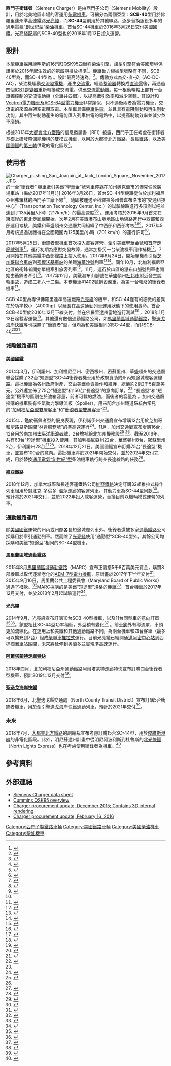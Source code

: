 {{Infobox locomotive
| name             = 西門子衝鋒者型柴油機車 
| type             = [[柴油机车|柴油机车]]
| image            = Amtrak Cascades 1401 - Siemens Charger engine at King Street Station, Seattle, WA - 01.jpg
| alt              = Siemens Charger
| caption          = 華盛頓州交通廳所屬西門子衝鋒者SC-44型機車，牽引美鐵[[瀑布山脈號|瀑布山脈號]]停靠在西雅圖國王街車站
| builder          = [[西門子鐵路系統|西門子鐵路系統]]
| ordernumber      = [[阿爾塔蒙特走廊特快|阿爾塔蒙特走廊特快]]: 4<br>[[美國國鐵|美國國鐵]]：75<br>美國國鐵（州內短途）：63<br>[[光亮綫|光亮綫]]: 10<br>[[聖迭戈海岸快鐵|聖迭戈海岸快鐵]]：5<br>[[馬里蘭區域通勤鐵路|馬里蘭區域通勤鐵路]]：8<br  />[[維亞鐵路|維亞鐵路]]（加拿大）： 32
| serialnumber     = 
| buildmodel       = SC-44<br>SCB-40
| builddate        = 2016至今
| totalproduction  = 
| rebuilder        = 
| rebuilddate      = 
| numberrebuilt    = 
| aarwheels        = B-B
| uicclass         = Bo'Bo'
| gauge            = [[標準軌距|標準軌距]]
| trucks           = Siemens SF4型
| bogies           = 
| wheeldiameter    = {{cvt|44|in|mm|0}} 
| trailingdiameter = 
| minimumcurve     = {{cvt|250|ft|0|in}}
| wheelbase        = {{cvt|32|ft|6|in}}
| length           = {{cvt|71|ft|6|in}}
| width            = {{cvt|10|ft|0|in}}
| height           = {{cvt|12|ft|6|in}} 天花板 <br> {{cvt|14|ft|4|in}}（限界）
| axleload         = {{cvt|67500|lb|kg|0}}
| weightondrivers  = 100%
| locoweight       = {{cvt|264556|lb|kg|0}}
| fueltype         = [[柴油|柴油]]
| fuelcap          = {{cvt|1800|USgal}}（短途型）<br>{{cvt|2200|USgal}}（長途型）
| lubecap          = 
| coolantcap       = 
| watercap         = 
| sandcap          = 
| consumption      = 
| watercons        = 
| primemover       = 电传动
| rpmrange         = 600-1800
| enginetype       = [[康明斯|康明斯]] QSK95型45°16缸V型[[四衝程|四衝程]]柴油引擎
| aspiration       = [[渦輪增壓器|廢氣渦輪增壓]]
| displacement     = {{convert|95|L|cuin|sp=us}}<ref>{{cite web |url=http://cumminsengines.com/brochure-download.aspx?brochureid=250 |title=QSK95 For U.S. EPA Tier 4/EU Stage IIIB And EPA Tier 3/EU Stage IIIA |publisher=[[Cummins|Cummins]] |date=2014 |accessdate=2016-01-03 |archivedate=2016-03-04 |archiveurl=https://web.archive.org/web/20160304084659/http://cumminsengines.com/brochure-download.aspx?brochureid=250 |deadurl=no }}</ref> 
| alternator       = 
| generator        = 
| tractionmotors   = 西門子三相交流誘導電動機四台<br>（單台{{cvt|978|hp|kW|lk=on}}）
| cylindercount    = 16
| cylindersize     = {{convert|5.9375|l|cuin|sp=us}}
| transmission     = 交-直-交
| multipleworking  = 
| topspeed         = {{cvt|125|mph}} 
| poweroutput      = '''SCB-40:''' {{cvt|4000|hp|kW|lk=on}} <br>'''SC-44:''' {{cvt|4400|hp|kW}}<br>'''輪上實際功率:''' {{cvt|3900|hp|kW}}
| tractiveeffort   = '''啟動:''' {{cvt|290|kN|lbf|lk=on}}<br>'''持續:''' {{cvt|275|kN|lbf|lk=on}}
| acceleration     =
| factorofadhesion = 4.07（24.57%）
| trainheating     = {{cvt|660|kW|hp}} 60 Hz, 480 V三相交流電 <br> 最高 {{cvt|1000|kW|hp}}
| locobrakes       = [[電阻制動|電阻制動]]<br>[[再生制動|再生制動]]
| locobrakeforce   = 
| trainbrakes      = 
| safety           = [[聯邦鐵路管理局|聯邦鐵路管理局]] 標準<br>ACSES II機車信號<br>主動機車控制（PTC）
| railroad         = 
| roadnumber       = 
| nicknames        = 
| axleloadclass    = 
| locale           = 
| deliverydate     = 
| firstrundate     = 
| lastrundate      = 
| retiredate       = 
| withdrawndate    = 
| scrapdate        = 
| currentowner     = 
| notes            =
}}
'''西門子衝鋒者'''（Siemens Charger）是由西門子公司（Siemens Mobility）設計，用於北美地區市場的客運用[[柴電機車|柴電機車]]。可細分為兩個亞型：'''SCB-40'''型用於佛羅里達州準高速鐵路[[光亮綫|光亮綫]]，而'''SC-44'''型則用於其他線路，逐步替換服役多年的通用電氣“[[通用電氣_P42DC_柴電機車|創世紀型]]”柴油機車。首台SC-44機車於2016年3月26日交付美國國鐵。光亮綫配屬的SCB-40型也於2018年1月13日投入運營。

==設計==
本型機車採用康明斯的16汽缸QSK95四衝程柴油引擎，該型引擎符合美國環境保護署於2015年起生效的的第四期排放標準<ref>{{Cite AV media |url=https://www.youtube.com/watch?v=0dFKSVf9JAI |title=Siemens Charger locomotive receives a Cummins engine |date=2016-02-20 |work=Trains Magazine |medium=YouTube }}</ref>。機車動力根據型號略有不同，SCB-40型為{{convert|4000|hp|kW|abbr=on|lk=on}}，而SC-44型為 {{convert|4400|hp|kW|abbr=on|lk=on}} 。設計最高時速為{{convert|125|mph|abbr=on}}。<ref name="PRIIA">{{cite web |url=http://www.highspeed-rail.org/Documents/loco-spec-reva-2012jul10.pdf |title=Specification for Diesel-Electric Passenger Locomotives |publisher=[[Amtrak|Amtrak]] |date=2012-07-10|accessdate=2016-01-03 |archivedate=2020-08-07 |archiveurl=https://web.archive.org/web/20200807091108/http://www.highspeed-rail.org/Documents/loco-spec-reva-2012jul10.pdf |deadurl=no }}</ref>。傳動方式為交-直-交（AC-DC-AC），柴油機驅動[[交流發電機|交流發電機]]，產生[[交流電|交流電]]，經過[[整流器|整流器]]轉換成[[直流電|直流電]]後，再通過四個[[絕緣柵雙極晶體管|IGBT]][[逆變器|逆變器]]重新轉換成交流電，供應[[交流电动机|交流電動機]]。每一根動輪軸上都有一台單獨控制的交流電動機（全車共四個），以提高牽引效率和減少空轉。其設計和[[Vectron電力機車|Vectron電力機車]]及[[ACS-64型电力机车|ACS-64型電力機車]]非常類似，只不過後兩者為電力機車，交流電的來源為架空電纜取電。本型車具備[[列车供电|機車供電]]，並且具有[[电阻制动|電阻制動]]和[[再生制動|再生制動]]功能。其中再生制動產生的電能匯入列車供電的電路中，以提高制動效率並減少煞車磨損。

根據2013年[[大都會北方鐵路|大都會北方鐵路]]的信息邀請書（RFI）披露，西門子正在考慮在衝鋒者基礎上研發帶儲能機構的雙模式機車，以用於大都會北方鐵路，[[長島鐵路|長島鐵路]]，以及[[美國國鐵|美國國鐵]]的[[軌道供電|第三軌]]供電的電化區段<ref>{{Cite web|url=http://www.highspeed-rail.org/Documents/Dual_Mode_DC_3rd_Rail-Appendix_A_4-110_MPH_-_for_TSCapproval.docx|title=A.4 Technical Explanation for 110 MPH Sustained Speed|last=|first=|date=|website=A.4 Technical Explanation for 110 MPH Sustained Speed|publisher=Federal Railroad Administration|accessdate=2016-09-16 |archivedate=2020-08-07|archiveurl=https://web.archive.org/web/20200807091333/http://www.highspeed-rail.org/Documents/Dual_Mode_DC_3rd_Rail-Appendix_A_4-110_MPH_-_for_TSCapproval.docx|deadurl=no}}</ref>。

==使用者==
[[File:Charger_pushing_San_Joaquin_at_Jack_London_Square,_November_2017.JPG|thumb]]的一台“衝鋒者” 機車牽引美鐵“聖華金”號列車停靠在加州奧克蘭市的傑克倫敦廣場車站（攝於2017年11月）]]
2016年3月26日，首台SC-44型機車從位於加利福尼亞州[[弗羅林_(加利福尼亞州)|弗羅林]]的西門子工廠下線<ref>{{cite news |url=http://www.railwaygazette.com/news/traction-rolling-stock/single-view/view/siemens-shows-first-complete-charger-locomotive.html |title=Siemens unveils first complete Charger locomotive |newspaper=Railway Gazette |date=2016-03-30 |accessdate=2019-04-30 |archivedate=2020-11-08 |archiveurl=https://web.archive.org/web/20201108095051/https://www.railwaygazette.com/news/traction-rolling-stock/single-view/view/siemens-shows-first-complete-charger-locomotive.html |deadurl=no }}</ref>。隨即被運送至[[科羅拉多州|科羅拉多州]][[普韋布洛_(科羅拉多州)|普韋布洛]]市的“交通科技中心”（Transportation Technology Center, Inc.）的試驗線路進行多項測試吧並達到了135英里/小時（217km/h）的最高速度<ref>{{cite news |url=http://www.railwayage.com/index.php/mechanical/locomotives/first-siemens-charger-locomotives-head-to-ttci.html |title=First Siemens Charger locomotives head to TTCI |publisher=Railway Age |date=2016-06-22 |accessdate=2019-04-30 |archivedate=2016-11-01 |archiveurl=https://web.archive.org/web/20161101132519/http://www.railwayage.com/index.php/mechanical/locomotives/first-siemens-charger-locomotives-head-to-ttci.html |deadurl=no }}</ref><ref>{{cite web |url=http://www.railwaygazette.com/news/traction-rolling-stock/single-view/view/charger-diesel-on-test-at-pueblo.html |title=Charger diesel on test at Pueblo |publisher=Railway Gazette |date=2016-08-11 |accessdate=2019-04-30 |archivedate=2020-04-09 |archiveurl=https://web.archive.org/web/20200409204738/https://www.railwaygazette.com/news/traction-rolling-stock/single-view/view/charger-diesel-on-test-at-pueblo.html |deadurl=no }}</ref> 。運用考核於2016年9月首先在東海岸的[[東北走廊|東北走廊線]]開始，次年2月在美鐵[[喀斯喀特山脉|瀑布山脈]]地區山地線路進行中西部和西部運用考核，美鐵和華盛頓州交通廳共同組織了中西部和西部考核<ref name="feb 2017">{{cite news |url=http://www.railwayage.com/index.php/passenger/intercity/new-amtrak-charger-locomotives-testing-on-cascades-route.html |title=New Amtrak Charger locomotives testing on Cascades route |newspaper=Railway Age |date=2017-02-15 |first=Stuart |last=Chirls |accessdate=2019-04-30 |archivedate=2017-03-10 |archiveurl=https://web.archive.org/web/20170310052959/http://www.railwayage.com/index.php/passenger/intercity/new-amtrak-charger-locomotives-testing-on-cascades-route.html |deadurl=no }}</ref><ref>{{cite news |url=http://trn.trains.com/news/news-wire/2017/02/20-amtrak-cascades-route-begins-testing-siemens-charger-locomotive |title=Amtrak Cascades route begins testing Siemens ‘Charger’ locomotive |newspaper=Trains |first=Chase |last=Gunnoe |date=2017-02-20 |accessdate=2019-04-30 |archivedate=2020-04-09 |archiveurl=https://web.archive.org/web/20200409204713/https://trn.trains.com/news/news-wire/2017/02/20-amtrak-cascades-route-begins-testing-siemens-charger-locomotive |deadurl=no }}</ref><ref>{{cite press release |url=https://www2.illinois.gov/pages/news-item.aspx?ReleaseID=14142 |title=New Siemens Charger Locomotives Begin Testing |date=2017-04-19 |publisher=Illinois Department of Transportation |accessdate=2019-04-30 |archivedate=2020-08-07 |archiveurl=https://web.archive.org/web/20200807141132/https://www2.illinois.gov/pages/news-item.aspx?ReleaseID=14142 |deadurl=no }}</ref>。2017年5月考核通過後獲得在全國範圍內125英里/小時（201 km/h）的運行許可<ref name=ngec2018 />。

2017年5月25日，衝鋒者型機車首次投入載客運營，牽引美鐵[[聖華金號列車|聖華金號]]和[[首府走廊號列車|首府走廊號列車]]<ref>{{cite web |url=https://www.capitolcorridor.org/wp-content/uploads/2017/06/AGENDA17jun-FINAL.pdf |publisher=Capitol Corridor Joint Powers Authority |date=2017-06-21 |title=Meeting of the Board of Directors |accessdate=2019-04-30 |archivedate=2020-08-07 |archiveurl=https://web.archive.org/web/20200807085404/https://www.capitolcorridor.org/wp-content/uploads/2017/06/AGENDA17jun-FINAL.pdf |deadurl=no }}</ref>。運行初期為應對突發故障，通常加掛另一台柴油機車用作補機<ref>{{cite web |url=http://www.stancog.org/pdf/committees/sjjpa/2017/sjjpa-agenda-07282017.pdf |page=12 |publisher=San Joaquin Joint Powers Authority |date=2017-07-28 |title=San Joaquins Operations Update |accessdate=2019-04-30 |archivedate=2020-08-07 |archiveurl=https://web.archive.org/web/20200807060347/http://www.stancog.org/pdf/committees/sjjpa/2017/sjjpa-agenda-07282017.pdf |deadurl=no }}</ref>。7月開始在其他美鐵中西部線路上投入使用。2017年8月24日，開始單機牽引從[[芝加哥聯合車站|芝加哥聯合車站]]到[[密爾沃基車站|密爾沃基車站]]的美鐵[[海華沙號列車|海華沙號]]列車<ref name=ngec2018>{{cite web |title=Multi State Diesel Electric Locomotive Procurement: The Siemens Charger |author=Next Generation Equipment Committee |publisher=American Association of State Highway and Transportation Officials |date=2018-02-23 |url=http://www.highspeed-rail.org/Pages/2018-meeting.aspx |work=NGEC Annual Meeting, February 23rd, 2018 |accessdate=2019-04-30 |archivedate=2021-01-25 |archiveurl=https://web.archive.org/web/20210125124054/http://www.highspeed-rail.org/Pages/2018-meeting.aspx |deadurl=no }}</ref><ref>{{cite news |url=http://trn.trains.com/news/news-wire/2017/08/24-charger-solo-on-hiawatha |title=Siemens Charger solos for first time out of Chicago |newspaper=Trains |date=2017-08-24 |accessdate=2017-08-27 |archivedate=2020-09-22 |archiveurl=https://web.archive.org/web/20200922183004/https://trn.trains.com/news/news-wire/2017/08/24-charger-solo-on-hiawatha |deadurl=no }}</ref>。同年10月，北加利福尼亞地區的衝鋒者開始單機牽引旅客列車<ref>{{cite web |url=https://www.capitolcorridor.org/wp-content/uploads/2017/11/AGENDA17.nov-FINAL-002.pdf |publisher=Capitol Corridor Joint Powers Authority |date=2017-11-15 |title=Meeting of the Board of Directors |page=27 |accessdate=2019-04-30 |archivedate=2020-08-07 |archiveurl=https://web.archive.org/web/20200807043957/https://www.capitolcorridor.org/wp-content/uploads/2017/11/AGENDA17.nov-FINAL-002.pdf |deadurl=no }}</ref>。11月，運行於山區的[[瀑布山脈號列車|瀑布山脈號]]列車也開始由衝鋒者牽引<ref>{{cite web |url=https://www.wsdot.wa.gov/Projects/Rail/newlocomotives/default.htm |title=Rail - Amtrak Cascades New Locomotives - Completed June 2017 |publisher=Washington State Department of Transportation |accessdate=2019-04-30 |archivedate=2020-11-26 |archiveurl=https://web.archive.org/web/20201126133059/https://wsdot.wa.gov/Projects/Rail/newlocomotives/default.htm |deadurl=no }}</ref>。2017年12月，美鐵瀑布山脈號在華盛頓州[[杜邦_(华盛顿州)|杜邦市]]附近發生脫軌[[2017年華盛頓州列車脫軌事故|事故]]，造成三死六十二傷。本務機車#1402號損毀嚴重，為第一台報廢的衝鋒者機車<ref>{{cite web |url=http://www.railwayage.com/index.php/passenger/intercity/amtrak-train-derails-south-of-seattle.html |title='UPDATE: Amtrak in fatal derailment south of Tacoma' |publisher=Railway Age |date=2017-12-18 |accessdate=2017-12-18 |archivedate=2018-01-27 |archiveurl=https://web.archive.org/web/20180127235617/http://www.railwayage.com/index.php/passenger/intercity/amtrak-train-derails-south-of-seattle.html |deadurl=no }}</ref>。

SCB-40型為專供佛羅里達準高速鐵路[[光亮綫|光亮綫]]的機車，和SC-44僅有的細微的差異在於功率較小（4000hp）以延長在高速通勤列車運用狀態下的使用壽命。首台SCB-40型於2016年12月下線交付，並在佛羅里達州當地進行測試<ref>{{cite web |url=http://www.railwaygazette.com/news/traction-rolling-stock/single-view/view/first-brightline-trainset-completed.html |title=First Brightline trainset delivered |publisher=Railway Gazette |date=2016-12-14 |accessdate=2019-04-30 |archivedate=2020-04-09 |archiveurl=https://web.archive.org/web/20200409204712/https://www.railwaygazette.com/news/traction-rolling-stock/single-view/view/first-brightline-trainset-completed.html |deadurl=no }}</ref> 
，2018年1月13日起載客運營<ref>{{cite news |url=https://www.railwayage.com/mw/brightline-slates-fares-and-service-date/ |title=Brightline slates fares and service date |newspaper=Railway Age |date=2018-01-11 |first=Stuart |last=Chirls |accessdate=2019-04-30 |archivedate=2020-08-07 |archiveurl=https://web.archive.org/web/20200807052038/https://www.railwayage.com/mw/brightline-slates-fares-and-service-date/ |deadurl=no }}</ref>。其他還有數個通勤鐵路公司，如[[馬里蘭區域通勤鐵路|馬里蘭區域通勤鐵路]]，[[聖迭戈海岸快鐵|聖迭戈海岸快鐵]]等也採購了“衝鋒者”型，但均為和美鐵相同的SC-44型，而非SCB-40<ref name=californiaexperience>{{cite press release |url=https://blog.pacificsurfliner.com/2018/10/05/new-cleaner-locomotives-coming-soon-to-the-amtrak-pacific-surfliner-service/ |title=New, Cleaner Locomotives Coming Soon to the Amtrak Pacific Surfliner Service |publisher=Amtrak |date=2018-10-05 |accessdate=2019-04-30 |archivedate=2019-04-30 |archiveurl=https://web.archive.org/web/20190430224045/https://blog.pacificsurfliner.com/2018/10/05/new-cleaner-locomotives-coming-soon-to-the-amtrak-pacific-surfliner-service/ |deadurl=no }}</ref><ref>{{cite web |url=http://www.highspeed-rail.org/Documents/Charger%20Locomotive%20Deployment%20-%20The%20California%20Experience.pdf |title=Charger Locomotive Deployment: 'The California Experience' |publisher=American Association of State Highway and Transportation Officials |date=2019-02-22 |work=Next Generation Equipment Committee - 2019 Annual Meeting |accessdate=2019-04-30 |archivedate=2020-08-07 |archiveurl=https://web.archive.org/web/20200807071359/http://www.highspeed-rail.org/Documents/Charger%20Locomotive%20Deployment%20-%20The%20California%20Experience.pdf |deadurl=no }}</ref>。
===城際鐵路運用===
====[[美國國鐵|美國國鐵]]====
2014年3月，伊利諾州、加利福尼亞州、密西根州、密蘇里州、華盛頓州的交通廳聯合採購了32台“短途型”SC-44衝鋒者機車用於政府資助的州內短途城際客運線路。這批機車為各州政府財產，交由美鐵負責操作和維護，總價約2億2千5百萬美元。另外還宣佈了75台“短途型”和150台“長途型”的意向訂單。<ref>{{cite press release |url=http://www.siemens.com/press/pool/de/pressemitteilungen/2014/infrastructure-cities/rail-systems/ICRL201403009e.pdf |title=Siemens wins an additional locomotive contract in the USA |publisher=[[Siemens_Mobility|Siemens Mobility]] |date=2014-03-18 |accessdate=2016-01-03 |location=Berlin, Germany |archivedate=2016-03-04 |archiveurl=https://web.archive.org/web/20160304192441/http://www.siemens.com/press/pool/de/pressemitteilungen/2014/infrastructure-cities/rail-systems/ICRL201403009e.pdf |deadurl=no }}</ref> “長途型”和“短途型”機車的區別在於油箱容量，前者可載{{convert|2200|USgal}}的燃油，而後者的容量為 {{convert|1800|USgal}}{{r|PRIIA}}。加州交通廳採購的機車裝有空氣動力學導流板（Spoiler），用來配合加州鐵道系統內常見的“[[加利福尼亞型雙層客車|加利福尼亞型雙層客車]]”和“[[衝浪者型雙層客車|衝浪者型雙層客車]]”<ref name=milemarker />。

2015年，鑑於衝鋒者型的優良表現，伊利諾伊州交通廳宣布增購12台用於芝加哥和聖路易斯區間“[[林肯服務號|林肯服務號]]”的準高速運行<ref>{{cite press release |url=https://www.siemens.com/press/pool/de/pressemitteilungen/2015/mobility/PR2015110070MOEN.pdf |title=Siemens to deliver 34 locomotives to three states in the U.S. |date=2015-11-06 |publisher=Siemens Mobility |accessdate=2019-04-30 |archivedate=2018-09-19 |archiveurl=https://web.archive.org/web/20180919094351/https://www.siemens.com/press/pool/de/pressemitteilungen/2015/mobility/PR2015110070MOEN.pdf |deadurl=no }}</ref>。11月，加州交通廳宣布增購16台，12台用於南加州[[太平洋衝浪者號|太平洋衝浪者號]]，2台增補給北加州機務段<ref name=milemarker>{{cite magazine |url=http://www.dot.ca.gov/milemarker/docs/articles/2016/Q4/MM-2016-Q4-Passenger-Rail.pdf <!--http://www.dot.ca.gov/milemarker/ --> |magazine=The Mile Marker |date=2016-12 |publisher=Caltrans |title=Cleaner Locomotive Fleet Powers Up: 22 New Units Ordered for State-Supported Amtrak Corridors |pages=31-32 |accessdate=2019-04-30 |archivedate=2019-01-11 |archiveurl=https://web.archive.org/web/20190111213505/http://www.dot.ca.gov/milemarker/docs/articles/2016/Q4/MM-2016-Q4-Passenger-Rail.pdf |deadurl=no }}</ref> <ref name=californiaexperience />。截至2018年，共有63台“短途型”機車投入使用，其加利福尼亞州22台，華盛頓州8台，密蘇里州2台，伊利諾州28台<ref>{{cite web |url=http://www.highspeed-rail.org/Documents/NGEC%20305_Presentation_Multi%20State_22417%282%29.pdf |title=Multi State Diesel Electric Locomotive Procurement: The Siemens Charger |page=2 |publisher=American Association of State Highway and Transportation Officials |author=Next Generation Equipment Committee |date=2017-02 |accessdate=2019-04-30 |archivedate=2020-08-07 |archiveurl=https://web.archive.org/web/20200807035016/http://www.highspeed-rail.org/Documents/NGEC%20305_Presentation_Multi%20State_22417%282%29.pdf |deadurl=no }}</ref><ref>{{cite news |url=https://www.railwaygazette.com/news/single-view/view/siemens-rolls-out-first-cascades-charger-locomotive.html |title=Siemens rolls out first Cascades Charger locomotive |date=2017-03-08 |newspaper=Railway Gazette |accessdate=2019-04-30 |archivedate=2020-08-07 |archiveurl=https://web.archive.org/web/20200807043324/https://www.railwaygazette.com/news/single-view/view/siemens-rolls-out-first-cascades-charger-locomotive.html |deadurl=no }}</ref>。2018年12月21日，美國國鐵宣布訂購75台“長途型”機車，並宣布100台的意向。這批機車將於2021年開始交付，並於2024年交付完成，用於替換[[通用電氣_P42DC_柴電機車|通用電氣“創世紀”型]]柴油機車執行跨州長途線路的任務<ref>{{cite press release |url=https://media.amtrak.com/2018/12/amtrak-to-improve-national-network-with-new-locomotives/ |title=Amtrak to Improve National Network with New Locomotives |date=2018-12-21 |publisher=Amtrak |accessdate=2019-04-30 |archivedate=2021-01-26 |archiveurl=https://web.archive.org/web/20210126125526/https://media.amtrak.com/2018/12/amtrak-to-improve-national-network-with-new-locomotives/ |deadurl=no }}</ref>。

====[[維亞鐵路|維亞鐵路]]====
2018年12月，加拿大城際和長途客運鐵路公司[[維亞鐵路|維亞鐵路]]決定訂購32組推拉式操作列車組用於魁北克-多倫多-溫莎走廊的客運列車。其動力車為SC-44型同款<ref>{{cite press release |url=https://www.siemens.com/ca/en/home/company/press/via.html |title=Siemens Canada secures major order with VIA Rail Canada for new fleet of passenger trains |publisher=Siemens Mobility |date=2018-12-12 }}</ref>。預計將於2021年交付，並於2022年投入載客運營，替換目前以機輛模式運營的列車。

===通勤鐵路運用===
除[[美國國鐵|美國國鐵]]運營的州內或州際各長短途城際列車外，衝鋒者還被多家[[通勤鐵路|通勤鐵路]]公司採購用於牽引通勤列車。然而除了[[光亮綫|光亮綫]]使用“通勤型”SCB-40型外，其餘公司均採購和美鐵“短途型”相同的SC-44型機車。
====[[馬里蘭區域通勤鐵路|馬里蘭區域通勤鐵路]]====
2015年8月[[馬里蘭區域通勤鐵路|馬里蘭區域通勤鐵路]]（MARC）宣布正籌措5千8百萬美元資金，購買8部機車以取代逐漸老化的[[AEM-7型電力機車|AEM-7型電力機車]]，原計畫於2017年下半年交付<ref>{{cite news |url=http://www.baltimoresun.com/news/maryland/bs-md-marc-locomotives-20150807-story.html |title=MTA seeks $58 million for new MARC engines |work=[[Baltimore_Sun|Baltimore Sun]] |date=2015-08-08 |accessdate=2016-01-03 |author=Dresser, Michael |archivedate=2019-04-21 |archiveurl=https://web.archive.org/web/20190421214703/https://www.baltimoresun.com/news/maryland/bs-md-marc-locomotives-20150807-story.html |deadurl=no }}</ref>。2015年9月16日，馬里蘭公共工程委員會（Maryland Board of Public Works）通過了撥款。<ref>{{cite press release |url=http://mta.maryland.gov/board-public-works-approves-58-million-contract-eight-marc-locomotives |title=Board Of Public Works Approves $58 Million Contract For Eight MARC Locomotives |publisher=[[Maryland_Transit_Administration|Maryland Transit Administration]] |date=2015-09-17 |accessdate=2016-01-03 |location=Baltimore, Maryland |archivedate=2020-11-23 |archiveurl=https://web.archive.org/web/20201123162107/https://www.mta.maryland.gov/board-public-works-approves-58-million-contract-eight-marc-locomotives |deadurl=no }}</ref>MARC採購的是美鐵“短途型”規格的機車<ref>{{cite web |url=http://www.railjournal.com/index.php/north-america/marc-to-replace-electric-locomotives-with-diesels.html |title=Marc to replace electric locomotives with diesels |publisher=International Rail Journal |date=2015-08-13 |accessdate=2017-12-04 |archivedate=2017-12-15 |archiveurl=https://web.archive.org/web/20171215033405/http://www.railjournal.com/index.php/north-america/marc-to-replace-electric-locomotives-with-diesels.html |deadurl=no }}</ref>，首台機車於2017年12月交付，並於2018年2月起試驗運行<ref>{{cite web |url=http://www.railjournal.com/index.php/locomotives/siemens-ships-first-acs-64-locomotive-for-septa.html |title=Siemens ships new locomotives for Septa and Marc |publisher=International Rail Journal |date=2017-12-07 |accessdate=2018-12-28 |archivedate=2018-08-15 |archiveurl=https://web.archive.org/web/20180815103427/http://www.railjournal.com/index.php/locomotives/siemens-ships-first-acs-64-locomotive-for-septa.html |deadurl=no }}</ref>。
{{gallery
|File:MARC Charger Testing in Odenton.jpg|馬里蘭區域通勤鐵路的SC-44型機車在Odenton測試
}}

====[[光亮綫|光亮綫]]====
2014年9月，光亮綫宣布訂購10台SCB-40型機車，以及11台同型車的意向訂單<ref name="ra20151109">{{cite news |url=http://www.railwaygazette.com/news/traction-rolling-stock/single-view/view/more-siemens-charger-diesel-locomotives-ordered.html |title=More Siemens Charger diesel locomotives ordered |work=[[Railway_Gazette|Railway Gazette]] |date=2015-09-09 |accessdate=2016-01-03 |archivedate=2020-04-09 |archiveurl=https://web.archive.org/web/20200409204713/https://www.railwaygazette.com/news/traction-rolling-stock/single-view/view/more-siemens-charger-diesel-locomotives-ordered.html |deadurl=no }}</ref><ref>{{cite press release |url=http://inr.synapticdigital.com/siemens/AAF/ |title=All Aboard Florida Selects Siemens as Train Manufacturer |publisher=[[Siemens_Mobility|Siemens Mobility]] |date=2014-09-11 |accessdate=2014-09-11 |location=Sacramento, California |archiveurl=https://web.archive.org/web/20160316224905/http://inr.synapticdigital.com/siemens/AAF/ |archivedate=2016-03-16 }}</ref>。該型相比SC-44型功率稍低，外型稍有變化<ref>{{cite news |url=https://www.usatoday.com/story/travel/destinations/2016/06/10/brightline-florida-passenger-train-rail-cars/85651126/ |title=First look: Rail cars for new Florida passenger train |newspaper=USA Today |date=2016-06-10 |accessdate=2019-04-30 |archivedate=2021-01-16 |archiveurl=https://web.archive.org/web/20210116005550/https://www.usatoday.com/story/travel/destinations/2016/06/10/brightline-florida-passenger-train-rail-cars/85651126/ |deadurl=no }}</ref>
。前[[車鉤|車鉤]]外有導流罩，車頭更加流線化。在運用上和美鐵和其他通勤鐵路不同，為兩台機車和四台客車（最多可以擴充到7台）組成[[柴聯車|柴聯車]][[動力集中式列車|推拉式]]運行。目前光亮綫已經開通[[邁阿密中心站|邁阿密中心站]]到西棕櫚灘車站區間，未來將延伸到奧蘭多並實現準高速運行。
{{gallery
|File:Brightline train at Fort Lauderdale station.jpg|光亮綫使用的SCB-40型機車，停靠在勞德代爾堡車站
}}

====[[阿爾塔蒙特走廊特快|阿爾塔蒙特走廊特快]]====
2018年四月，北加利福尼亞州通勤鐵路阿爾塔蒙特走廊特快宣布訂購四台衝鋒者型機車，預計2019年12月交付<ref>{{cite web |url=http://trn.trains.com/locomotives/news-wire/2018/04/26-altamont-corridor-express-orders-charger-locomotives |title=Altamont Corridor Express orders Charger locomotives |publisher=Trains Magazine |date=2018-04-26 |accessdate=2018-04-27 |archivedate=2020-10-21 |archiveurl=https://web.archive.org/web/20201021081620/https://trn.trains.com/locomotives/news-wire/2018/04/26-altamont-corridor-express-orders-charger-locomotives |deadurl=no }}</ref>。

====[[聖迭戈海岸快鐵|聖迭戈海岸快鐵]]====
2018年6月，北聖迭戈縣交通處（North County Transit District）宣布訂購5台衝鋒者機車，用於牽引聖迭戈海岸快鐵通勤列車，預計於2021年交付<ref>{{cite web |url=http://news.gonctd.com/2018/07/09/nctd-board-approves-purchase-of-new-locomotives-to-serve-san-diego-county/ |title=NCTD Board Approves Purchase of New Locomotives to Serve San Diego County |publisher=North County Transit District |date=2018-07-09 |accessdate=2018-07-16 |archivedate=2019-04-30 |archiveurl=https://web.archive.org/web/20190430231328/http://news.gonctd.com/2018/07/09/nctd-board-approves-purchase-of-new-locomotives-to-serve-san-diego-county/ }}</ref>。

===未來===
2018年7月，[[大都會北方鐵路|大都會北方鐵路]]的副總裁宣布考慮訂購15台SC-44型，用於[[傑維斯港線|傑維斯港線]]的非電化區段。此外，明尼蘇達州計畫中從明尼阿波利斯到杜魯斯的[[北光快鐵|北光快鐵]]（North Lights Express）也在考慮使用衝鋒者為機車。<ref>{{cite web |url=https://www.dot.state.mn.us/nlx/documents/20180319-newsletter-spring2018.pdf |title=Northern Lights Express Spring 2018 Newsletter |date=2018-03 |accessdate=2018-07-16 |archivedate=2020-10-19 |archiveurl=https://web.archive.org/web/20201019222801/https://www.dot.state.mn.us/nlx/documents/20180319-newsletter-spring2018.pdf |deadurl=no }}</ref>

==參考資料==
{{reflist|30em}}

==外部連結==
* [http://preview.thenewsmarket.com/Previews/SIMS/DocumentAssets/345225.pdf Siemens Charger data sheet ] {{Wayback|url=http://preview.thenewsmarket.com/Previews/SIMS/DocumentAssets/345225.pdf |date=20201127092726 }}
* [http://cumminsengines.com/showcase-item.aspx?id=193&title=QSK95+for+Rail Cummins QSK95 overview ] {{Wayback|url=http://cumminsengines.com/showcase-item.aspx?id=193&title=QSK95+for+Rail |date=20160518063710 }}
* [http://www.highspeed-rail.org/Documents/NGEC%20305_Presentation_Multi%20State_12015.pdf Charger procurement update, December 2015; Contains 3D internal rendering] {{Wayback|url=http://www.highspeed-rail.org/Documents/NGEC%20305_Presentation_Multi%20State_12015.pdf |date=20170110031112 }}
* [http://www.highspeed-rail.org/Documents/NGEC%20305_Presentation_Multi%20State_21616-update.pdf Charger procurement update, February 16, 2016] {{Wayback|url=http://www.highspeed-rail.org/Documents/NGEC%20305_Presentation_Multi%20State_21616-update.pdf |date=20210126123810 }}

{{美國國鐵使用車輛}}

[[Category:西門子製鐵路車輛|Category:西門子製鐵路車輛]]
[[Category:美國鐵路車輛|Category:美國鐵路車輛]]
[[Category:美國柴油機車|Category:美國柴油機車]]
[[Category:柴油機車|Category:柴油機車]]